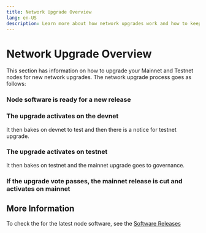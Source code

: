```yaml
---
title: Network Upgrade Overview
lang: en-US
description: Learn more about how network upgrades work and how to keep your nodes up to date.
---
```



# Network Upgrade Overview

This section has information on how to upgrade your Mainnet and Testnet nodes for new network upgrades.
The network upgrade process goes as follows:

<Steps>

### Node software is ready for a new release 

### The upgrade activates on the devnet

It then bakes on devnet to test and then there is a notice for testnet upgrade.

### The upgrade activates on testnet

It then bakes on testnet and the mainnet upgrade goes to governance.

### If the upgrade vote passes, the mainnet release is cut and activates on mainnet

</Steps>

## More Information

To check the for the latest node software, see the [Software Releases](/builders/node-operators/releases)
